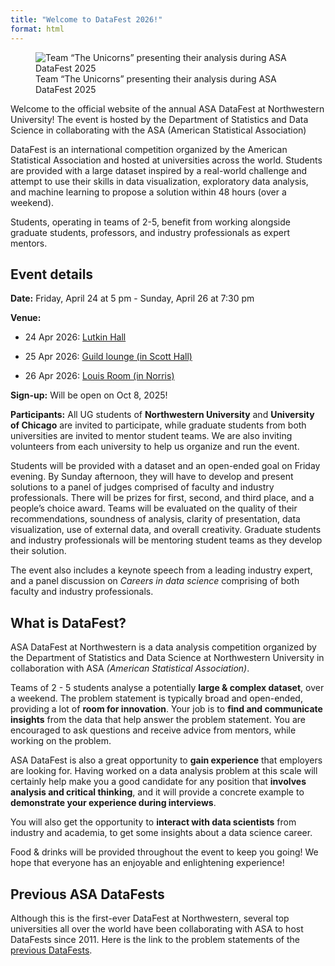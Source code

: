 ```yaml
---
title: "Welcome to DataFest 2026!"
format: html
---
```


![Team "The Unicorns" presenting their analysis during ASA DataFest 2025](images\IMG_0019_crop.JPG)

Welcome to the official website of the annual ASA DataFest at Northwestern University! The event is hosted by the Department of Statistics and Data Science in collaborating with the ASA (American Statistical Association)

DataFest is an international competition organized by the American Statistical Association and hosted at universities across the world. Students are provided with a large dataset inspired by a real-world challenge and attempt to use their skills in data visualization, exploratory data analysis, and machine learning to propose a solution within 48 hours (over a weekend).

Students, operating in teams of 2-5, benefit from working alongside graduate students, professors, and industry professionals as expert mentors. 

## Event details

**Date:** Friday, April 24 at 5 pm - Sunday, April 26 at 7:30 pm

**Venue:** 

* 24 Apr 2026: [Lutkin Hall](https://www.google.com/maps/place/Northwestern+University+-+Lutkin+Hall/@42.0510135,-87.6828199,16z/data=!3m1!4b1!4m6!3m5!1s0x880fd00b0c8664ef:0x1e4620e720a5313d!8m2!3d42.0510095!4d-87.680245!16s%2Fg%2F1yh5tgyb0?entry=ttu&g_ep=EgoyMDI1MDkxNy4wIKXMDSoASAFQAw%3D%3D)

* 25 Apr 2026: [Guild lounge (in Scott Hall)](https://www.google.com/maps/place/Scott+Hall/@42.0515594,-87.6801948,17z/data=!3m1!4b1!4m6!3m5!1s0x880fd074ca661347:0xb3d0721c09135496!8m2!3d42.0515594!4d-87.6776199!16s%2Fg%2F1tdwfjbm?entry=ttu&g_ep=EgoyMDI0MTIxMS4wIKXMDSoASAFQAw%3D%3D)

* 26 Apr 2026: [Louis Room (in Norris)](https://www.google.com/maps?newwindow=1&sca_esv=e13d45d6070d9fea&rlz=1C1GCEA_enUS971US971&output=search&q=norris+northwestern&source=lnms&fbs=AEQNm0Aa4sjWe7Rqy32pFwRj0UkWd8nbOJfsBGGB5IQQO6L3JxdWbs3CkcdlHyEbrNaWhousA6g1P-W7aLn7k_lr4XDtWs7W5tBNejPwIJwUJ16r3jzyqWhg1a39ls4ML3z8pj-Ufp_krMxaJJ4-Mn3vRNfm_coqdrdQ024V3JNK6dad_yTSycrdX1pp0iJH4mG2gyqg_RuszK4V-HMOSu1vGet8w8jt3Q&entry=mc&ved=1t:200715&ictx=111) 

**Sign-up:** Will be open on Oct 8, 2025!

**Participants:** All UG students of **Northwestern University** and **University of Chicago** are invited to participate, while graduate students from both universities are invited to mentor student teams. We are also inviting volunteers from each university to help us organize and run the event.

Students will be provided with a dataset and an open-ended goal on Friday evening. By Sunday afternoon, they will have to develop and present solutions to a panel of judges comprised of faculty and industry professionals. There will be prizes for first, second, and third place, and a people's choice award. Teams will be evaluated on the quality of their recommendations, soundness of analysis, clarity of presentation, data visualization, use of external data, and overall creativity. Graduate students and industry professionals will be mentoring student teams as they develop their solution.

The event also includes a keynote speech from a leading industry expert, and a panel discussion on *Careers in data science* comprising of both faculty and industry professionals.

## What is DataFest?

ASA DataFest at Northwestern is a data analysis competition organized by the Department of Statistics and Data Science at Northwestern University in collaboration with ASA *(American Statistical Association)*.

Teams of 2 - 5 students analyse a potentially **large \& complex dataset**, over a weekend. The problem statement is typically broad and open-ended, providing a lot of **room for innovation**. Your job is to **find and communicate insights** from the data that help answer the problem statement. You are encouraged to ask questions and receive advice from mentors, while working on the problem. 

ASA DataFest is also a great opportunity to **gain experience** that employers are looking for. Having worked on a data analysis problem at this scale will certainly help make you a good candidate for any position that **involves analysis and critical thinking**, and it will provide a concrete example to **demonstrate your experience during interviews**.

You will also get the opportunity to **interact with data scientists** from industry and academia, to get some insights about a data science career.

Food \& drinks will be provided throughout the event to keep you going! We hope that everyone has an enjoyable and enlightening experience!

## Previous ASA DataFests

Although this is the first-ever DataFest at Northwestern, several top universities all over the world have been collaborating with ASA to host DataFests since 2011. Here is the link to the problem statements of the [previous DataFests](https://ww2.amstat.org/education/datafest/previous.cfm).

